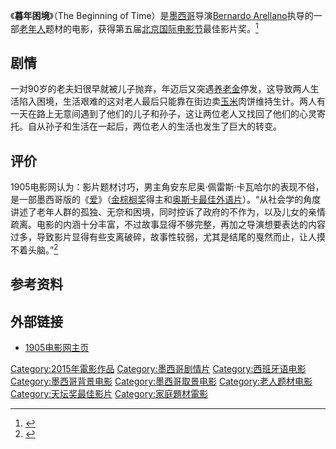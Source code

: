 《'''暮年困境'''》（The Beginning of Time）是[[墨西哥|墨西哥]]导演[[Bernardo_Arellano|Bernardo Arellano]]执导的一部[[老年人|老年人]]题材的电影，获得第五届[[北京国际电影节|北京国际电影节]]最佳影片奖。<ref >{{cite web |url=http://www.1905.com/news/20150423/884309.shtml |language= |title=第五届北京国际电影节完整获奖名单 |publisher=1905电影网 |date=2015-04-23 |accessdate= |archive-date=2019-06-08 |archive-url=https://web.archive.org/web/20190608211209/http://www.1905.com/news/20150423/884309.shtml |dead-url=no }}</ref>

== 剧情 ==
一对90岁的老夫妇很早就被儿子抛弃，年迈后又突遇[[养老金|养老金]]停发，这导致两人生活陷入困境，生活艰难的这对老人最后只能靠在街边卖[[玉米|玉米]]肉饼维持生计。两人有一天在路上无意间遇到了他们的儿子和孙子，这让两位老人又找回了他们的心灵寄托。自从孙子和生活在一起后，两位老人的生活也发生了巨大的转变。

== 评价 ==
1905电影网认为：影片题材讨巧，男主角安东尼奥·佩雷斯·卡瓦哈尔的表现不俗，是一部墨西哥版的《[[爱_(法语电影)|爱]]》（[[金棕榈奖|金棕榈奖]]得主和[[奥斯卡最佳外语片|奥斯卡最佳外语片]]）。“从社会学的角度讲述了老年人群的孤独、无奈和困境，同时控诉了政府的不作为，以及儿女的亲情疏离。电影的内涵十分丰富，不过故事显得不够完整，再加之导演想要表达的内容过多，导致影片显得有些支离破碎，故事性较弱，尤其是结尾的戛然而止，让人摸不着头脑。”<ref >{{cite web|url=http://www.1905.com/news/20150419/882283.shtml | language= | title=《暮年困境》：题材讨巧 一部墨西哥版的《爱》 |publisher=1905电影网 |date=2015-04-19 |accessdate= }}</ref>

== 参考资料 ==
{{reflist}}

== 外部链接 ==
*[http://www.1905.com/mdb/film/2230187/ 1905电影网主页] {{Wayback|url=http://www.1905.com/mdb/film/2230187/ |date=20150406011919 }}

{{DEFAULTSORT:Beginning of Time}}
[[Category:2015年電影作品|Category:2015年電影作品]]
[[Category:墨西哥剧情片|Category:墨西哥剧情片]]
[[Category:西班牙语电影|Category:西班牙语电影]]
[[Category:墨西哥背景电影|Category:墨西哥背景电影]]
[[Category:墨西哥取景电影|Category:墨西哥取景电影]]
[[Category:老人题材电影|Category:老人题材电影]]
[[Category:天坛奖最佳影片|Category:天坛奖最佳影片]]
[[Category:家庭題材電影|Category:家庭題材電影]]